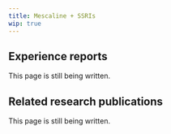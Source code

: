 ---
title: Mescaline + SSRIs
wip: true
---

## Experience reports

This page is still being written.

## Related research publications

This page is still being written.

